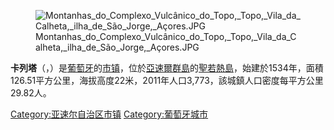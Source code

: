 [[Image:Montanhas_do_Complexo_Vulcânico_do_Topo,_Topo,_Vila_da_Calheta,_ilha_de_São_Jorge,_Açores.JPG|right]]

{{Coord|38|36|5|N|28|0|46|W|display=title}}

'''卡列塔'''（{{lang-pt|Calheta}}，{{IPA-pt|kɐˈʎetɐ|-|Pt-pt Calheta FF.ogg}}）是[[葡萄牙|葡萄牙]]的[[市镇_(葡萄牙)|市镇]]，位於[[亞速爾群島|亞速爾群島]]的[[聖若熱島|聖若熱島]]，始建於1534年，面積126.51平方公里，海拔高度22米，2011年人口3,773，該城鎮人口密度每平方公里29.82人。

{{Portugal-geo-stub}}
{{亚速尔自治区市镇列表}}

[[Category:亚速尔自治区市镇|Category:亚速尔自治区市镇]]
[[Category:葡萄牙城市|Category:葡萄牙城市]]